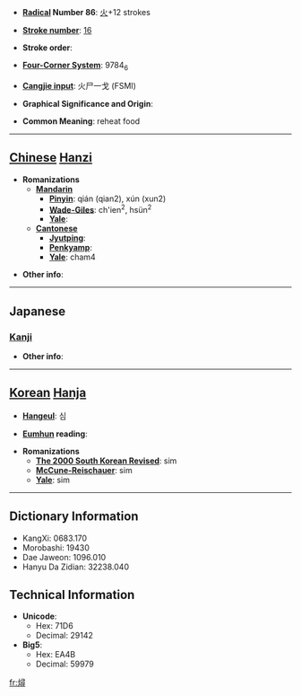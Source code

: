 * '''[[Wiktionary:Chinese radical index| Radical]] Number 86''': [[Wiktionary:Chinese radical index 火|火]]+12 strokes

* '''[[Wiktionary:Chinese total strokes index|Stroke number]]''': [[Wiktionary:Chinese total strokes index 16|16]]

* '''Stroke order''': 

* '''[[Wiktionary:Chinese four corner index|Four-Corner System]]''': 9784<sub>6</sub>

* '''[[Wiktionary:Chinese Cangjie index|Cangjie input]]''': 火尸一戈 (FSMI)

* '''Graphical Significance and Origin''': 

* '''Common Meaning''': reheat food

----

== [[Chinese]] [[Hanzi]] ==

* '''Romanizations'''
** '''[[Mandarin]]'''
*** '''[[Pinyin]]''': qián (qian2), xún (xun2)
*** '''[[Wade-Giles]]''': ch'ien<sup>2</sup>, hsün<sup>2</sup>
*** '''[[Yale]]''': 
** '''[[Cantonese]]'''
*** '''[[Jyutping]]''':
*** '''[[Penkyamp]]''': 
*** '''[[Yale]]''': cham4

* '''Other info''': 

----

==Japanese==
===[[Kanji]]===
{{kanji|on readings=[[しん]] (shin), [[じん]] (jin), [[せん]] (sen), [[ぜん]] (zen)|kun readings=[[にる]] (niru)}}

* '''Other info''':  

----

== [[Korean]] [[Hanja]] ==

* '''[[Hangeul]]''': 심

* '''[[Eumhun]] reading''': 

* '''Romanizations'''
** '''[[The 2000 South Korean Revised Romanization|The 2000 South Korean Revised]]''': sim
** '''[[McCune-Reischauer]]''': sim
** '''[[Yale]]''': sim

----

== Dictionary Information ==

* KangXi: 0683.170
* Morobashi: 19430
* Dae Jaweon: 1096.010
* Hanyu Da Zidian: 32238.040

== Technical Information ==

* '''Unicode''':
** Hex: 71D6
** Decimal: 29142
* '''Big5''':
** Hex: EA4B
** Decimal: 59979

[[fr:燖]]